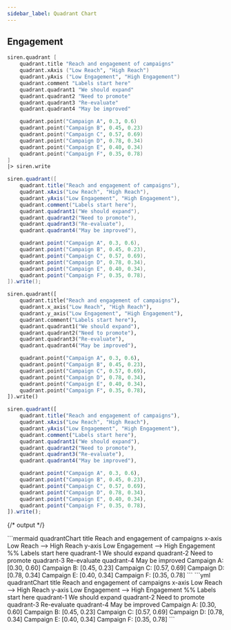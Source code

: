 ```yaml
---
sidebar_label: Quadrant Chart
---
```


## Engagement

<Tabs groupId="preferred-lang" queryString>
<TabItem value="fsharp" label="F#">

```fsharp
siren.quadrant [
    quadrant.title "Reach and engagement of campaigns" 
    quadrant.xAxis ("Low Reach", "High Reach")
    quadrant.yAxis ("Low Engagement", "High Engagement")
    quadrant.comment "Labels start here"
    quadrant.quadrant1 "We should expand"
    quadrant.quadrant2 "Need to promote"
    quadrant.quadrant3 "Re-evaluate"
    quadrant.quadrant4 "May be improved"

    quadrant.point("Campaign A", 0.3, 0.6)
    quadrant.point("Campaign B", 0.45, 0.23)
    quadrant.point("Campaign C", 0.57, 0.69)
    quadrant.point("Campaign D", 0.78, 0.34)
    quadrant.point("Campaign E", 0.40, 0.34)
    quadrant.point("Campaign F", 0.35, 0.78)
]
|> siren.write
```

</TabItem>
<TabItem value="csharp" label="C#">

```csharp
siren.quadrant([
    quadrant.title("Reach and engagement of campaigns"),
    quadrant.xAxis("Low Reach", "High Reach"),
    quadrant.yAxis("Low Engagement", "High Engagement"),
    quadrant.comment("Labels start here"),
    quadrant.quadrant1("We should expand"),
    quadrant.quadrant2("Need to promote"),
    quadrant.quadrant3("Re-evaluate"),
    quadrant.quadrant4("May be improved"),

    quadrant.point("Campaign A", 0.3, 0.6),
    quadrant.point("Campaign B", 0.45, 0.23),
    quadrant.point("Campaign C", 0.57, 0.69),
    quadrant.point("Campaign D", 0.78, 0.34),
    quadrant.point("Campaign E", 0.40, 0.34),
    quadrant.point("Campaign F", 0.35, 0.78),
]).write();
```

</TabItem>
<TabItem value="py" label="Python">

```py
siren.quadrant([
    quadrant.title("Reach and engagement of campaigns"),
    quadrant.x_axis("Low Reach", "High Reach"),
    quadrant.y_axis("Low Engagement", "High Engagement"),
    quadrant.comment("Labels start here"),
    quadrant.quadrant1("We should expand"),
    quadrant.quadrant2("Need to promote"),
    quadrant.quadrant3("Re-evaluate"),
    quadrant.quadrant4("May be improved"),

    quadrant.point("Campaign A", 0.3, 0.6),
    quadrant.point("Campaign B", 0.45, 0.23),
    quadrant.point("Campaign C", 0.57, 0.69),
    quadrant.point("Campaign D", 0.78, 0.34),
    quadrant.point("Campaign E", 0.40, 0.34),
    quadrant.point("Campaign F", 0.35, 0.78),
]).write()
```

</TabItem>
<TabItem value="js" label="JavaScript">

```js
siren.quadrant([
    quadrant.title("Reach and engagement of campaigns"),
    quadrant.xAxis("Low Reach", "High Reach"),
    quadrant.yAxis("Low Engagement", "High Engagement"),
    quadrant.comment("Labels start here"),
    quadrant.quadrant1("We should expand"),
    quadrant.quadrant2("Need to promote"),
    quadrant.quadrant3("Re-evaluate"),
    quadrant.quadrant4("May be improved"),

    quadrant.point("Campaign A", 0.3, 0.6),
    quadrant.point("Campaign B", 0.45, 0.23),
    quadrant.point("Campaign C", 0.57, 0.69),
    quadrant.point("Campaign D", 0.78, 0.34),
    quadrant.point("Campaign E", 0.40, 0.34),
    quadrant.point("Campaign F", 0.35, 0.78),
]).write();
```

</TabItem>
</Tabs>

{/* output */}

<Tabs>
<TabItem value="graph" label="Graph">
```mermaid
quadrantChart
    title Reach and engagement of campaigns
    x-axis Low Reach --> High Reach
    y-axis Low Engagement --> High Engagement
    %% Labels start here
    quadrant-1 We should expand
    quadrant-2 Need to promote
    quadrant-3 Re-evaluate
    quadrant-4 May be improved
    Campaign A: [0.30, 0.60]
    Campaign B: [0.45, 0.23]
    Campaign C: [0.57, 0.69]
    Campaign D: [0.78, 0.34]
    Campaign E: [0.40, 0.34]
    Campaign F: [0.35, 0.78]
```
</TabItem>
<TabItem value="output" label="Output">
```yml
quadrantChart
    title Reach and engagement of campaigns
    x-axis Low Reach --> High Reach
    y-axis Low Engagement --> High Engagement
    %% Labels start here
    quadrant-1 We should expand
    quadrant-2 Need to promote
    quadrant-3 Re-evaluate
    quadrant-4 May be improved
    Campaign A: [0.30, 0.60]
    Campaign B: [0.45, 0.23]
    Campaign C: [0.57, 0.69]
    Campaign D: [0.78, 0.34]
    Campaign E: [0.40, 0.34]
    Campaign F: [0.35, 0.78]
```
</TabItem>
</Tabs>